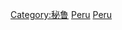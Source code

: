 {{Commons category|Architecture of Peru}}

[[Category:秘鲁|Category:秘鲁]]
[[Category:南美洲建築|Peru]]
[[Category:各國建築|Peru]]